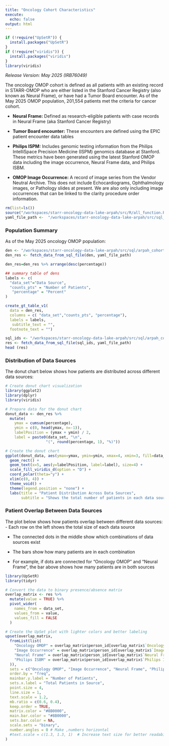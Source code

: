 ```yaml
---
title: "Oncology Cohort Characteristics"
execute:
  echo: false
output: html
---
```


```r
if (!require("UpSetR")) {
  install.packages("UpSetR")
}
if (!require("viridis")) {
  install.packages("viridis")
}
library(viridis)
```

*Release Version: May 2025 (IRB76049)*

The oncology OMOP cohort is defined as all patients with an existing record in STARR-OMOP who are either listed in the Stanford Cancer Registry (also known as Neural Frame), or have had a Tumor Board encounter. As of the May 2025 OMOP population, 201,554 patients met the criteria for cancer cohort.

  - **Neural Frame:** Defined as research-eligible patients with case records in Neural Frame (aka Stanford Cancer Registry)

  - **Tumor Board encounter:** These encounters are defined using the EPIC patient encounter data tables

  - **Philips ISPM:** Includes genomic testing information from the Philips IntelliSpace Precision Medicine (ISPM) genomics database at Stanford.
  These metrics have been generated using the latest Stanford OMOP data including the image occurrence,  Neural Frame data, and Philips ISBM.

  - **OMOP Image Occurrence:** A record of image series from the Vendor Neutral Archive. This does not include Echocardiograms, Ophthalmology images, or Pathology slides at present. We are also only including image occurrences that can be linked to the clarity procedure order information.


```r
rm(list=ls())
source("/workspaces/starr-oncology-data-lake-arpah/src/R/all_function.R", encoding = "UTF-8")
yaml_file_path <-  "/workspaces/starr-oncology-data-lake-arpah/src/sql_params.yml"

```

### **Population Summary**
As of the May 2025 oncology OMOP population:

```r
den <- "/workspaces/starr-oncology-data-lake-arpah/src/sql/arpah_cohort/arpah_denominators.sql"
den_res <- fetch_data_from_sql_file(den, yaml_file_path)

den_res=den_res %>% arrange(desc(percentage))
```
```r
## summary table of dens
labels <- c(
  "data_set"="Data Source",
  "counts_pts" = "Number of Patients",
   "percentage" = "Percent"
)

create_gt_table_v1(
  data = den_res, 
  columns = c( "data_set","counts_pts", "percentage"), 
  labels = labels, 
   subtitle_text = "",
  footnote_text = "")
```
```r
sql_ids <- "/workspaces/starr-oncology-data-lake-arpah/src/sql/arpah_cohort/arpah_overlap_metrics.sql"
res <- fetch_data_from_sql_file(sql_ids, yaml_file_path)
head (res)
```

### Distribution of Data Sources

The donut chart below shows how patients are distributed across different data sources:

```r
# Create donut chart visualization
library(ggplot2)
library(dplyr)
library(viridis)

# Prepare data for the donut chart
donut_data <- den_res %>%
  mutate(
    ymax = cumsum(percentage),
    ymin = c(0, head(ymax, n=-1)),
    labelPosition = (ymax + ymin) / 2,
    label = paste0(data_set, "\n",  
                  "(", round(percentage, 1), "%)"))

# Create the donut chart
ggplot(donut_data, aes(ymax=ymax, ymin=ymin, xmax=4, xmin=3, fill=data_set)) +
  geom_rect() +
  geom_text(x=5, aes(y=labelPosition, label=label), size=4) +
  scale_fill_viridis_d(option = "D") +
  coord_polar(theta="y") +
  xlim(c(0, 4)) +
  theme_void() +
  theme(legend.position = "none") +
  labs(title = "Patient Distribution Across Data Sources",
       subtitle = "Shows the total number of patients in each data source")
```

### Patient Overlap Between Data Sources

The plot below shows how patients overlap between different data sources:
- Each row on the left shows the total size of each data source

- The connected dots in the middle show which combinations of data sources exist

- The bars show how many patients are in each combination

- For example, if dots are connected for "Oncology OMOP" and "Neural Frame", the bar above shows how many patients are in both sources

```r
library(UpSetR)
library(tidyr)

# Convert the data to binary presence/absence matrix
overlap_matrix <- res %>%
  mutate(value = TRUE) %>%
  pivot_wider(
    names_from = data_set,
    values_from = value,
    values_fill = FALSE
  )

# Create the UpSet plot with lighter colors and better labeling
upset(overlap_matrix,
  fromList(list(
    "Oncology OMOP" = overlap_matrix$person_id[overlap_matrix$`Oncology OMOP`],
    "Image Occurrence" = overlap_matrix$person_id[overlap_matrix$`Image Occurrence`],
    "Neural Frame" = overlap_matrix$person_id[overlap_matrix$`Neural Frame`],
    "Philips ISBM" = overlap_matrix$person_id[overlap_matrix$`Philips ISBM`]
  )),
  sets = c("Oncology OMOP", "Image Occurrence", "Neural Frame", "Philips ISPM"),
  order.by = "freq",
  mainbar.y.label = "Number of Patients",
  sets.x.label = "Total Patients in Source",
  point.size = 4,
  line.size = 1,
  text.scale = 1.2,
  mb.ratio = c(0.6, 0.4),
  keep.order = TRUE,
  matrix.color = "#8B0000",  
  main.bar.color = "#8B0000",
  sets.bar.color = NA,
  scale.sets = "binary",
  number.angles = 0 # Make ,numbers horizontal
  #text.scale = c(1.3, 1.3, 1)  # Increase text size for better readability
)
```





